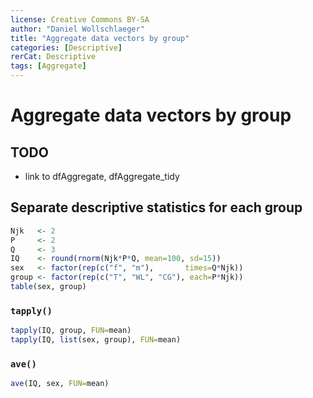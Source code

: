 ---
license: Creative Commons BY-SA
author: "Daniel Wollschlaeger"
title: "Aggregate data vectors by group"
categories: [Descriptive]
rerCat: Descriptive
tags: [Aggregate]
---

Aggregate data vectors by group
=========================

TODO
-------------------------

 - link to dfAggregate, dfAggregate_tidy

Separate descriptive statistics for each group
-------------------------

```{r}
Njk   <- 2
P     <- 2
Q     <- 3
IQ    <- round(rnorm(Njk*P*Q, mean=100, sd=15))
sex   <- factor(rep(c("f", "m"),       times=Q*Njk))
group <- factor(rep(c("T", "WL", "CG"), each=P*Njk))
table(sex, group)
```

### `tapply()`

```{r}
tapply(IQ, group, FUN=mean)
tapply(IQ, list(sex, group), FUN=mean)
```

### `ave()`

```{r}
ave(IQ, sex, FUN=mean)
```
